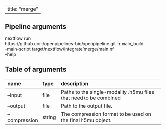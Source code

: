 
---
title: "merge"
---

## Pipeline arguments

nextflow run \
https://github.com/openpipelines-bio/openpipeline.git -r main_build \
-main-script target/nextflow/integrate/merge/main.nf \
--help

## Table of arguments

| name          | type   | description                                                       |
|:--------------|:-------|:------------------------------------------------------------------|
| --input       | file   | Paths to the single-modality .h5mu files that need to be combined |
| --output      | file   | Path to the output file.                                          |
| --compression | string | The compression format to be used on the final h5mu object.       |